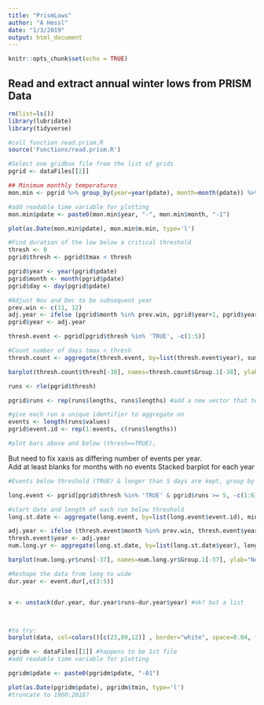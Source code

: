 ```yaml
---
title: "PrismLows"
author: "A Hessl"
date: "1/3/2019"
output: html_document
---
```


```r
knitr::opts_chunk$set(echo = TRUE)
```

## Read and extract annual winter lows from PRISM Data



```r
rm(list=ls())
library(lubridate)
library(tidyverse)
```

```r
#call function read.prism.R
source('Functions/read.prism.R')
```

```r
#Select one gridbox file from the list of grids
pgrid <- dataFiles[[2]]

## Minimum monthly temperatures
mon.min <- pgrid %>% group_by(year=year(pdate), month=month(pdate)) %>% summarize(m.min=min(tmin))

#add readable time variable for plotting
mon.min$pdate <- paste0(mon.min$year, "-", mon.min$month, "-1")
```

```r
plot(as.Date(mon.min$pdate), mon.min$m.min, type='l')
```

```r
#Find duration of the low below a critical threshold
thresh <- 0
pgrid$thresh <- pgrid$tmax < thresh

pgrid$year <- year(pgrid$pdate)
pgrid$month <- month(pgrid$pdate)
pgrid$day <- day(pgrid$pdate)

#Adjust Nov and Dec to be subsequent year
prev.win <- c(11, 12)
adj.year <- ifelse (pgrid$month %in% prev.win, pgrid$year+1, pgrid$year)
pgrid$year <- adj.year

thresh.event <- pgrid[pgrid$thresh %in% 'TRUE', -c(1:5)] 

#Count number of days tmax < thresh
thresh.count <- aggregate(thresh.event, by=list(thresh.event$year), sum)[,1:2]

barplot(thresh.count$thresh[-38], names=thresh.count$Group.1[-38], ylab="Count (days)", xlab="Year")

```



```r
runs <- rle(pgrid$thresh)

pgrid$runs <- rep(runs$lengths, runs$lengths) #add a new vector that tells the lengths and positions of the runs

#give each run a unique identifier to aggregate on
events <- length(runs$values)
pgrid$event.id <- rep(1:events, c(runs$lengths))

```


```r
#plot bars above and below (thresh==TRUE),
```

But need to fix xaxis as differing number of events per year.  
Add at least blanks for months with no events
Stacked barplot for each year



```r
#Events below threshold (TRUE) & longer than 5 days are kept, group by year and month

long.event <- pgrid[pgrid$thresh %in% 'TRUE' & pgrid$runs >= 5, -c(1:6)] 

#start date and length of each run below threshold
long.st.date <- aggregate(long.event, by=list(long.event$event.id), min)

adj.year <- ifelse (thresh.event$month %in% prev.win, thresh.event$year+1, thresh.event$year)
thresh.event$year <- adj.year
num.long.yr <- aggregate(long.st.date, by=list(long.st.date$year), length)[, c(1, 6)]

barplot(num.long.yr$runs[-37], names=num.long.yr$Group.1[-37], ylab="No. Long Freeze (>5 days)", xlab="Year")

```



```r
#Reshape the data from long to wide
dur.year <- event.dur[,c(3:5)]


x <- unstack(dur.year, dur.year$runs~dur.year$year) #ok? but a list



#to try:
barplot(data, col=colors()[c(23,89,12)] , border="white", space=0.04, font.axis=2, xlab="group")

```



```r
pgridm <- dataFiles[[1]] #happens to be 1st file
#add readable time variable for plotting

pgridm$pdate <- paste0(pgridm$pdate, "-01")

plot(as.Date(pgridm$pdate), pgridm$tmin, type='l')
#truncate to 1960:2018?

```